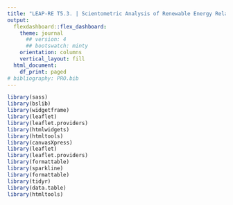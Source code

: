 ```yaml
---
title: "LEAP-RE T5.3. | Scientometric Analysis of Renewable Energy Related Publications in African Countries"
output:
  flexdashboard::flex_dashboard:
    theme: journal
      ## version: 4
      ## bootswatch: minty
    orientation: columns
    vertical_layout: fill
  html_document:
    df_print: paged
# bibliography: PRO.bib
---
```


```r
library(sass)
library(bslib)
library(widgetframe)
library(leaflet)
library(leaflet.providers)
library(htmlwidgets)
library(htmltools)
library(canvasXpress)
library(leaflet)
library(leaflet.providers)
library(formattable)
library(sparkline)
library(formattable)
library(tidyr)
library(data.table)
library(htmltools)
```
